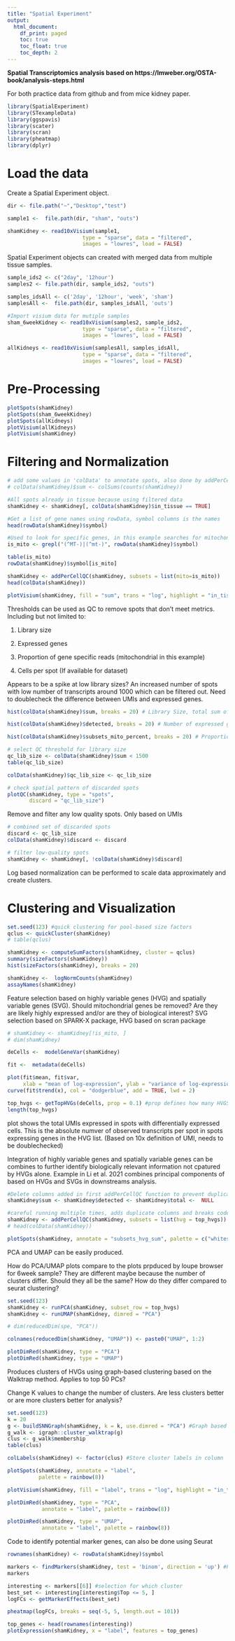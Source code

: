 ```yaml
---
title: "Spatial Experiment"
output:
  html_document:
    df_print: paged
    toc: true
    toc_float: true
    toc_depth: 2
---
```


**Spatial Transcriptomics analysis based on https://lmweber.org/OSTA-book/analysis-steps.html**

For both practice data from github and from mice kidney paper.

```r
library(SpatialExperiment)
library(STexampleData)
library(ggspavis)
library(scater)
library(scran)
library(pheatmap)
library(dplyr)

```


# Load the data

Create a Spatial Experiment object.
```r

dir <- file.path("~","Desktop","test")

sample1 <-  file.path(dir, "sham", "outs")

shamKidney <- read10xVisium(sample1,
                        type = "sparse", data = "filtered",
                        images = "lowres", load = FALSE)

```

Spatial Experiment objects can created with merged data from multiple tissue samples.
``` r
sample_ids2 <- c("2day", '12hour')
samples2 <- file.path(dir, sample_ids2, "outs")

samples_idsAll <- c('2day', '12hour', 'week', 'sham')
samplesAll <-  file.path(dir, samples_idsAll, 'outs')

#Import visium data for mutiple samples
sham_6weekKidney <- read10xVisium(samples2, sample_ids2,
                        type = "sparse", data = "filtered",
                        images = "lowres", load = FALSE)

allKidneys <- read10xVisium(samplesAll, samples_idsAll,
                        type = "sparse", data = "filtered",
                        images = "lowres", load = FALSE)

```

# Pre-Processing

```r
plotSpots(shamKidney)
plotSpots(sham_6weekKidney)
plotSpots(allKidneys)
plotVisium(allKidneys)
plotVisium(shamKidney)
```

# Filtering and Normalization

```r
# add some values in 'colData' to annotate spots, also done by addPerCellQC function, 
# colData(shamKidney)$sum <- colSums(counts(shamKidney))

#All spots already in tissue because using filtered data
shamKidney <- shamKidney[, colData(shamKidney)$in_tissue == TRUE]

#Get a list of gene names using rowData, symbol columns is the names
head(rowData(shamKidney)$symbol)

#Used to look for specific genes, in this example searches for mitochondrial genes
is_mito <- grepl("(^MT-)|(^mt-)", rowData(shamKidney)$symbol) 

table(is_mito)
rowData(shamKidney)$symbol[is_mito]

shamKidney <- addPerCellQC(shamKidney, subsets = list(mito=is_mito))
head(colData(shamKidney))

plotVisium(shamKidney, fill = "sum", trans = "log", highlight = "in_tissue")

```

Thresholds can be used as QC to remove spots that don't meet metrics. Including but not limited to:

1. Library size

2. Expressed genes

3. Proportion of gene specific reads (mitochondrial in this example)

4. Cells per spot (If available for dataset)

Appears to be a spike at low library sizes? An increased number of spots with low number of transcripts around 1000 which can be filtered out. Need to doublecheck the difference between UMIs and expressed genes. 

```r
hist(colData(shamKidney)$sum, breaks = 20) # Library Size, total sum of UMI counts per spot (included in sum column)

hist(colData(shamKidney)$detected, breaks = 20) # Number of expressed genes per spot (detected column)

hist(colData(shamKidney)$subsets_mito_percent, breaks = 20) # Proportion of mitochondrial genes per spot

# select QC threshold for library size
qc_lib_size <- colData(shamKidney)$sum < 1500
table(qc_lib_size)

colData(shamKidney)$qc_lib_size <- qc_lib_size

# check spatial pattern of discarded spots
plotQC(shamKidney, type = "spots", 
       discard = "qc_lib_size")
```

Remove and filter any low quality spots. Only based on UMIs 

```r
# combined set of discarded spots
discard <- qc_lib_size
colData(shamKidney)$discard <- discard

# filter low-quality spots
shamKidney <- shamKidney[, !colData(shamKidney)$discard]

```
Log based normalization can be performed to scale data approximately and create clusters.

# Clustering and Visualization

``` r
set.seed(123) #quick clustering for pool-based size factors
qclus <- quickCluster(shamKidney)
# table(qclus)

shamKidney <- computeSumFactors(shamKidney, cluster = qclus)
summary(sizeFactors(shamKidney))
hist(sizeFactors(shamKidney), breaks = 20)

shamKidney <-  logNormCounts(shamKidney)
assayNames(shamKidney)
```
Feature selection based on highly variable genes (HVG) and spatially variable genes (SVG).
Should mitochondrial genes be removed? Are they are likely highly expressed and/or are they of biological interest?
SVG selection based on SPARK-X package, HVG based on scran package

``` r
# shamKidney <- shamKidney[!is_mito, ]
# dim(shamKidney)

deCells <-  modelGeneVar(shamKidney)

fit <-  metadata(deCells)

plot(fit$mean, fit$var, 
     xlab = "mean of log-expression", ylab = "variance of log-expression")
curve(fit$trend(x), col = "dodgerblue", add = TRUE, lwd = 2)

top_hvgs <- getTopHVGs(deCells, prop = 0.1) #prop defines how many HVGS are wanted, 0.1 returns top 10% of genes
length(top_hvgs)
```
plot shows the total UMIs expressed in spots with differentially expressed cells. This is the absolute numver of observed transcripts per spot in spots expressing genes in the HVG list. (Based on 10x definition of UMI, needs to be doublechecked)

Integration of highly variable genes and spatially variable genes can be combines to further identify biologically relevant information not cpatured by HVGs alone. Example in Li et al. 2021 combines principal components of based on HVGs and SVGs in downstreams analysis. 

```r
#Delete columns added in first addPerCellQC function to prevent duplicate columns
shamKidney$sum <- shamKidney$detected <- shamKidney$total <-  NULL

#careful running multiple times, adds duplicate columns and breaks code.
shamKidney <- addPerCellQC(shamKidney, subsets = list(hvg = top_hvgs))
# head(colData(shamKidney))

plotSpots(shamKidney, annotate = "subsets_hvg_sum", palette = c("whitesmoke", "red4"))


```

PCA and UMAP can be easily produced.

How do PCA/UMAP plots compare to the plots prpduced by loupe browser for 6week sample?
They are different maybe because the number of clusters differ. Should they all be the same? How do they differ compared to seurat clustering?


```r
set.seed(123)
shamKidney <- runPCA(shamKidney, subset_row = top_hvgs)
shamKidney <- runUMAP(shamKidney, dimred = "PCA")

# dim(reducedDim(spe, "PCA"))

colnames(reducedDim(shamKidney, "UMAP")) <- paste0("UMAP", 1:2)

plotDimRed(shamKidney, type = "PCA")
plotDimRed(shamKidney, type = "UMAP")

```

Produces clusters of HVGs using graph-based clustering based on the Walktrap method. Applies to top 50 PCs?

Change K values to change the number of clusters. Are less clusters better or are more clusters better for analysis?

```r
set.seed(123)
k = 20
g <- buildSNNGraph(shamKidney, k = k, use.dimred = "PCA") #Graph based clustering
g_walk <- igraph::cluster_walktrap(g)
clus <- g_walk$membership
table(clus)

colLabels(shamKidney) <- factor(clus) #Store cluster labels in column 'label' in colData

plotSpots(shamKidney, annotate = "label",
          palette = rainbow(8))

plotVisium(shamKidney, fill = "label", trans = "log", highlight = "in_tissue", palette = rainbow(8))

plotDimRed(shamKidney, type = "PCA",
           annotate = "label", palette = rainbow(8))

plotDimRed(shamKidney, type = "UMAP",
           annotate = "label", palette = rainbow(8))
```

Code to identify potential marker genes, can also be done using Seurat

``` r
rownames(shamKidney) <- rowData(shamKidney)$symbol

markers <- findMarkers(shamKidney, test = 'binom', direction = 'up') #Produces list of clusters equal to clusters from graph based
markers

interesting <- markers[[6]] #selection for which cluster
best_set <- interesting[interesting$Top <= 5, ]
logFCs <- getMarkerEffects(best_set)

pheatmap(logFCs, breaks = seq(-5, 5, length.out = 101))

top_genes <- head(rownames(interesting))
plotExpression(shamKidney, x = "label", features = top_genes)

```

